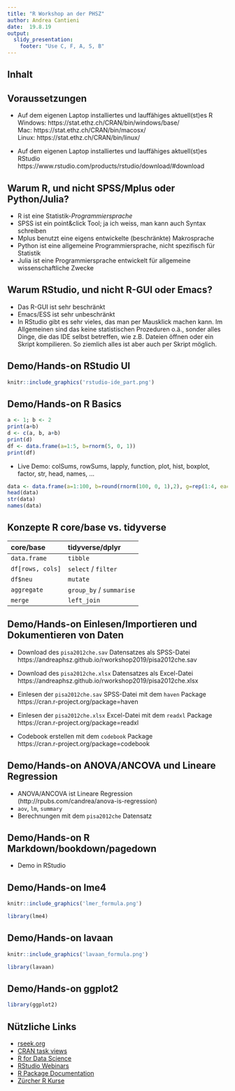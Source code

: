 ```yaml
---
title: "R Workshop an der PHSZ"
author: Andrea Cantieni
date:  19.8.19
output: 
  slidy_presentation:
    footer: "Use C, F, A, S, B"
---
```


## Inhalt

<!-- Script for adding ToC !-->
<!-- modification of https://stackoverflow.com/a/50569838 -->
<script>
document.addEventListener('DOMContentLoaded', function() {
	TableOfContents();
});
	
function TableOfContents(container, output) {
	
	var output = output || '#toc';
	// Get all elements with class: section or subsection
	idfromclass = document.querySelectorAll('.section>h1, .subsection>h2');

    // Create the list element:
    var list = document.createElement('ul');

    // Iterate through all found elements
	for(var i = 0; i < idfromclass.length; i++) {

	// Create the list item:
	var item = document.createElement('li');

	// get Title Text
	var titleText = idfromclass[i].innerText
	if (titleText=="Inhalt") continue

	// Add text to list element
	item.appendChild(document.createTextNode(titleText));

	// Add subsection class
	item.className = idfromclass[i].className

	// Add it to the list:
	list.appendChild(item);
	}

	// Return generated HTML to toc div in slide
	document.querySelector(output).innerHTML = list.innerHTML;

	// Generate instruction message if no classes are defined
	if (idfromclass.length == 0) { document.querySelector(output).innerHTML = "Add {.section} or {.subsection} to slide name to generate TOC"; }
};
</script>

<div id="toc"></div>


## Voraussetzungen
- Auf dem eigenen Laptop installiertes und lauffähiges aktuell(st)es R  
Windows: https://stat.ethz.ch/CRAN/bin/windows/base/  
Mac: https://stat.ethz.ch/CRAN/bin/macosx/  
Linux: https://stat.ethz.ch/CRAN/bin/linux/

- Auf dem eigenen Laptop installiertes und lauffähiges aktuell(st)es
RStudio  
https://www.rstudio.com/products/rstudio/download/#download



## Warum R, und nicht SPSS/Mplus oder Python/Julia?
- R ist eine Statistik-_Programmiersprache_
- SPSS ist ein point&click Tool; ja ich weiss, man kann auch Syntax
  schreiben
- Mplus benutzt eine eigens entwickelte (beschränkte) Makrosprache
- Python ist eine allgemeine Programmiersprache, nicht spezifisch für
  Statistik
- Julia ist eine Programmiersprache entwickelt für allgemeine wissenschaftliche Zwecke

## Warum RStudio, und nicht R-GUI oder Emacs?
- Das R-GUI ist sehr beschränkt
- Emacs/ESS ist sehr unbeschränkt
- In RStudio gibt es sehr vieles, das man per Mausklick machen
  kann. Im Allgemeinen sind das keine statistischen Prozeduren o.ä.,
  sonder alles Dinge, die das IDE selbst betreffen, wie z.B. Dateien
  öffnen oder ein Skript kompilieren. So ziemlich alles ist aber auch
  per Skript möglich.

## Demo/Hands-on RStudio UI
```r
knitr::include_graphics('rstudio-ide_part.png')
```

## Demo/Hands-on R Basics
```r
a <- 1; b <- 2
print(a+b)
d <- c(a, b, a+b)
print(d)
df <- data.frame(a=1:5, b=rnorm(5, 0, 1))
print(df)

```	 
- Live Demo: colSums, rowSums, lapply, function, plot, hist, boxplot, factor,
  str, head, names, ...

```r
data <- data.frame(a=1:100, b=round(rnorm(100, 0, 1),2), g=rep(1:4, each=25))
head(data)
str(data)
names(data)
```

## Konzepte R core/base vs. tidyverse
|core/base|tidyverse/dplyr|
|:--------|:--------|
|`data.frame`| `tibble` |
| `df[rows, cols]` | `select` / `filter`|
| `df$neu` | `mutate`|
| `aggregate` | `group_by` / `summarise`|
| `merge` | `left_join`|


## Demo/Hands-on Einlesen/Importieren und Dokumentieren von Daten
- Download des `pisa2012che.sav` Datensatzes als SPSS-Datei  
https://andreaphsz.github.io/rworkshop2019/pisa2012che.sav

- Download des `pisa2012che.xlsx` Datensatzes als Excel-Datei  
https://andreaphsz.github.io/rworkshop2019/pisa2012che.xlsx

- Einlesen der `pisa2012che.sav` SPSS-Datei mit dem `haven` Package  
https://cran.r-project.org/package=haven

- Einlesen der `pisa2012che.xlsx` Excel-Datei mit dem `readxl` Package  
https://cran.r-project.org/package=readxl
  
- Codebook erstellen mit dem `codebook` Package  
https://cran.r-project.org/package=codebook


## Demo/Hands-on ANOVA/ANCOVA und Lineare Regression
- ANOVA/ANCOVA ist Lineare Regression
  (http://rpubs.com/candrea/anova-is-regression)
- `aov`, `lm`, `summary`
- Berechnungen mit dem `pisa2012che` Datensatz

## Demo/Hands-on R Markdown/bookdown/pagedown
- Demo in RStudio

## Demo/Hands-on lme4
```r
knitr::include_graphics('lmer_formula.png')
```

```r
library(lme4)
```

## Demo/Hands-on lavaan
```r
knitr::include_graphics('lavaan_formula.png')
```

```r
library(lavaan)
```

## Demo/Hands-on ggplot2
```r
library(ggplot2)
```

## Nützliche Links
- [rseek.org](https://rseek.org/)
- [CRAN task views](https://cran.r-project.org/web/views/)
- [R for Data Science](https://r4ds.had.co.nz/)
- [RStudio Webinars](https://resources.rstudio.com/webinars)
- [R Package Documentation](https://rdrr.io/)
- [Zürcher R Kurse](https://www.zhrcourses.uzh.ch/)
